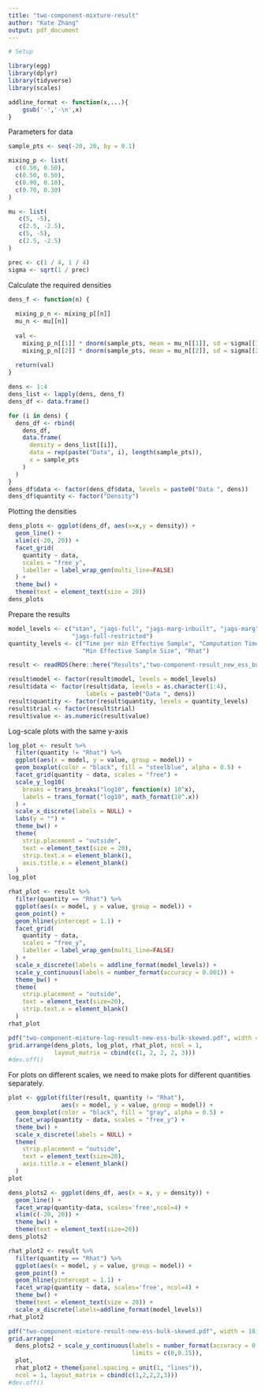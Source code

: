```yaml
---
title: "two-component-mixture-result"
author: "Kate Zhang"
output: pdf_document
---
```


```r
# Setup
```

```r
library(egg)
library(dplyr)
library(tidyverse)
library(scales)
```

```r
addline_format <- function(x,...){
    gsub('-','-\n',x)
}
```

Parameters for data

```r
sample_pts <- seq(-20, 20, by = 0.1)

mixing_p <- list(
  c(0.50, 0.50),
  c(0.50, 0.50),
  c(0.90, 0.10),
  c(0.70, 0.30)
)

mu <- list(
   c(5, -5),
   c(2.5, -2.5),
   c(5, -5),
   c(2.5, -2.5)
)

prec <- c(1 / 4, 1 / 4)
sigma <- sqrt(1 / prec)
```

Calculate the required densities

```r
dens_f <- function(n) {
  
  mixing_p_n <- mixing_p[[n]]
  mu_n <- mu[[n]]
  
  val <- 
    mixing_p_n[[1]] * dnorm(sample_pts, mean = mu_n[[1]], sd = sigma[[1]]) +
    mixing_p_n[[2]] * dnorm(sample_pts, mean = mu_n[[2]], sd = sigma[[2]])
  
  return(val)
}

dens <- 1:4
dens_list <- lapply(dens, dens_f)
dens_df <- data.frame()

for (i in dens) {
  dens_df <- rbind(
    dens_df, 
    data.frame(
      density = dens_list[[i]], 
      data = rep(paste("Data", i), length(sample_pts)), 
      x = sample_pts
    )
  )
}
dens_df$data <- factor(dens_df$data, levels = paste0("Data ", dens))
dens_df$quantity <- factor("Density")
```

Plotting the densities

```r
dens_plots <- ggplot(dens_df, aes(x=x,y = density)) +
  geom_line() + 
  xlim(c(-20, 20)) + 
  facet_grid(
    quantity ~ data, 
    scales = "free_y",
    labeller = label_wrap_gen(multi_line=FALSE)
  ) +
  theme_bw() +
  theme(text = element_text(size = 20))
dens_plots
```

Prepare the results

```r
model_levels <- c("stan", "jags-full", "jags-marg-inbuilt", "jags-marg",
                  "jags-full-restricted")
quantity_levels <- c("Time per min Effective Sample", "Computation Time", 
                     "Min Effective Sample Size", "Rhat")

result <- readRDS(here::here("Results","two-component-result_new_ess_bulk.rds"))

result$model <- factor(result$model, levels = model_levels)
result$data <- factor(result$data, levels = as.character(1:4), 
                      labels = paste0("Data ", dens))
result$quantity <- factor(result$quantity, levels = quantity_levels)
result$trial <- factor(result$trial)
result$value <- as.numeric(result$value)
```

Log-scale plots with the same y-axis

```r
log_plot <- result %>%
  filter(quantity != "Rhat") %>%
  ggplot(aes(x = model, y = value, group = model)) + 
  geom_boxplot(color = "black", fill = "steelblue", alpha = 0.5) + 
  facet_grid(quantity ~ data, scales = "free") + 
  scale_y_log10(
    breaks = trans_breaks("log10", function(x) 10^x), 
    labels = trans_format("log10", math_format(10^.x))
  ) + 
  scale_x_discrete(labels = NULL) + 
  labs(y = "") + 
  theme_bw() + 
  theme(
    strip.placement = "outside", 
    text = element_text(size = 20), 
    strip.text.x = element_blank(),
    axis.title.x = element_blank()
  )
log_plot
```

```r
rhat_plot <- result %>% 
  filter(quantity == "Rhat") %>% 
  ggplot(aes(x = model, y = value, group = model)) + 
  geom_point() +
  geom_hline(yintercept = 1.1) + 
  facet_grid(
    quantity ~ data, 
    scales = "free_y", 
    labeller = label_wrap_gen(multi_line=FALSE)
  ) + 
  scale_x_discrete(labels = addline_format(model_levels)) + 
  scale_y_continuous(labels = number_format(accuracy = 0.001)) + 
  theme_bw() + 
  theme(
    strip.placement = "outside",
    text = element_text(size=20), 
    strip.text.x = element_blank()
  )
rhat_plot
```

```r
pdf("two-component-mixture-log-result-new-ess-bulk-skewed.pdf", width = 18, height = 20)
grid.arrange(dens_plots, log_plot, rhat_plot, ncol = 1, 
             layout_matrix = cbind(c(1, 2, 2, 2, 3)))
#dev.off()
```

For plots on different scales, we need to make plots for different quantities separately. 

```r
plot <- ggplot(filter(result, quantity != "Rhat"),
               aes(x = model, y = value, group = model)) + 
  geom_boxplot(color = "black", fill = "gray", alpha = 0.5) +
  facet_wrap(quantity ~ data, scales = "free_y") +
  theme_bw() +
  scale_x_discrete(labels = NULL) +
  theme(
    strip.placement = "outside", 
    text = element_text(size=20), 
    axis.title.x = element_blank()
  )
plot
```

```r
dens_plots2 <- ggplot(dens_df, aes(x = x, y = density)) + 
  geom_line() +
  facet_wrap(quantity~data, scales='free',ncol=4) +
  xlim(c(-20, 20)) + 
  theme_bw() +
  theme(text = element_text(size=20)) 
dens_plots2
```

```r
rhat_plot2 <- result %>%
  filter(quantity == "Rhat") %>%
  ggplot(aes(x = model, y = value, group = model)) + 
  geom_point() +
  geom_hline(yintercept = 1.1) +
  facet_wrap(quantity ~ data, scales='free', ncol=4) +
  theme_bw() + 
  theme(text = element_text(size = 20)) +
  scale_x_discrete(labels=addline_format(model_levels))
rhat_plot2
```

```r
pdf("two-component-mixture-result-new-ess-bulk-skewed.pdf", width = 18, height = 20)
grid.arrange(
  dens_plots2 + scale_y_continuous(labels = number_format(accuracy = 0.001), 
                                   limits = c(0,0.15)),
  plot,
  rhat_plot2 + theme(panel.spacing = unit(1, "lines")),
  ncol = 1, layout_matrix = cbind(c(1,2,2,2,3)))
#dev.off()
```
